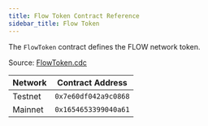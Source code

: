 ```yaml
---
title: Flow Token Contract Reference
sidebar_title: Flow Token
---
```


The `FlowToken` contract defines the FLOW network token.

Source: [FlowToken.cdc](https://github.com/onflow/flow-core-contracts/blob/master/contracts/FlowToken.cdc)

| Network | Contract Address     |
|---------|----------------------|
| Testnet | `0x7e60df042a9c0868` |
| Mainnet | `0x1654653399040a61` |
